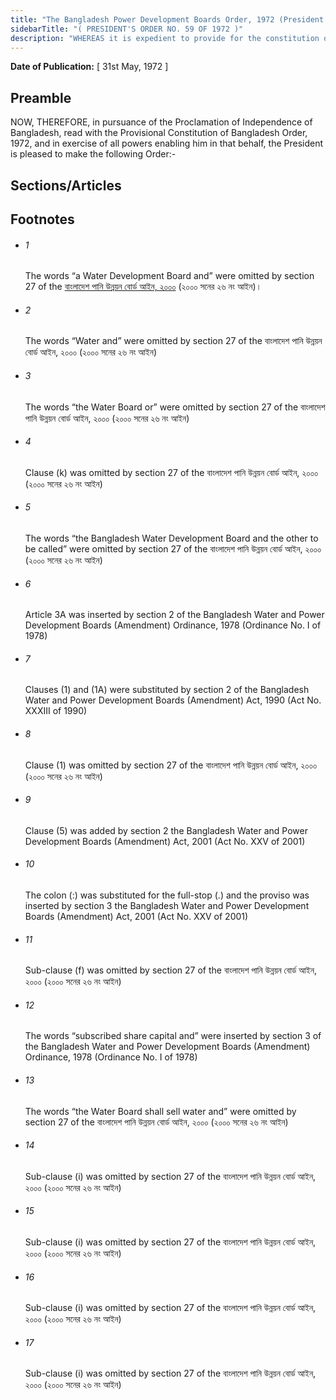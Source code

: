 ```yaml
---
title: "The Bangladesh Power Development Boards Order, 1972 (President's Order)"
sidebarTitle: "( PRESIDENT'S ORDER NO. 59 OF 1972 )"
description: "WHEREAS it is expedient to provide for the constitution of 1[* * *] a Power Development Board to replace the East Pakistan Water and Power Development Authority and for matters ancillary thereto;"
---
```


**Date of Publication:** [ 31st May, 1972 ]

## Preamble

NOW, THEREFORE, in pursuance of the Proclamation of Independence of Bangladesh, read with the Provisional Constitution of Bangladesh Order, 1972, and in exercise of all powers enabling him in that behalf, the President is pleased to make the following Order:-

## Sections/Articles

## Footnotes

- ###### 1

  The words “a Water Development Board and” were omitted by section 27 of the [বাংলাদেশ পানি উন্নয়ন বোর্ড আইন, ২০০০](/act-844.html "বাংলাদেশ পানি উন্নয়ন বোর্ড আইন, ২০০০") (২০০০ সনের ২৬ নং আইন)।

- ###### 2

  The words “Water and” were omitted by section 27 of the বাংলাদেশ পানি উন্নয়ন বোর্ড আইন, ২০০০ (২০০০ সনের ২৬ নং আইন)

- ###### 3

  The words “the Water Board or” were omitted by section 27 of the বাংলাদেশ পানি উন্নয়ন বোর্ড আইন, ২০০০ (২০০০ সনের ২৬ নং আইন)

- ###### 4

  Clause (k) was omitted by section 27 of the বাংলাদেশ পানি উন্নয়ন বোর্ড আইন, ২০০০ (২০০০ সনের ২৬ নং আইন)

- ###### 5

  The words “the Bangladesh Water Development Board and the other to be called” were omitted by section 27 of the বাংলাদেশ পানি উন্নয়ন বোর্ড আইন, ২০০০ (২০০০ সনের ২৬ নং আইন)

- ###### 6

  Article 3A was inserted by section 2 of the Bangladesh Water and Power Development Boards (Amendment) Ordinance, 1978 (Ordinance No. I of 1978)

- ###### 7

  Clauses (1) and (1A) were substituted by section 2 of the Bangladesh Water and Power Development Boards (Amendment) Act, 1990 (Act No. XXXIII of 1990)

- ###### 8

  Clause (1) was omitted by section 27 of the বাংলাদেশ পানি উন্নয়ন বোর্ড আইন, ২০০০ (২০০০ সনের ২৬ নং আইন)

- ###### 9

  Clause (5) was added by section 2 the Bangladesh Water and Power Development Boards (Amendment) Act, 2001 (Act No. XXV of 2001)

- ###### 10

  The colon (:) was substituted for the full-stop (.) and the proviso was inserted by section 3 the Bangladesh Water and Power Development Boards (Amendment) Act, 2001 (Act No. XXV of 2001)

- ###### 11

  Sub-clause (f) was omitted by section 27 of the বাংলাদেশ পানি উন্নয়ন বোর্ড আইন, ২০০০ (২০০০ সনের ২৬ নং আইন)

- ###### 12

  The words “subscribed share capital and” were inserted by section 3 of the Bangladesh Water and Power Development Boards (Amendment) Ordinance, 1978 (Ordinance No. I of 1978)

- ###### 13

  The words “the Water Board shall sell water and” were omitted by section 27 of the বাংলাদেশ পানি উন্নয়ন বোর্ড আইন, ২০০০ (২০০০ সনের ২৬ নং আইন)

- ###### 14

  Sub-clause (i) was omitted by section 27 of the বাংলাদেশ পানি উন্নয়ন বোর্ড আইন, ২০০০ (২০০০ সনের ২৬ নং আইন)

- ###### 15

  Sub-clause (i) was omitted by section 27 of the বাংলাদেশ পানি উন্নয়ন বোর্ড আইন, ২০০০ (২০০০ সনের ২৬ নং আইন)

- ###### 16

  Sub-clause (i) was omitted by section 27 of the বাংলাদেশ পানি উন্নয়ন বোর্ড আইন, ২০০০ (২০০০ সনের ২৬ নং আইন)

- ###### 17

  Sub-clause (i) was omitted by section 27 of the বাংলাদেশ পানি উন্নয়ন বোর্ড আইন, ২০০০ (২০০০ সনের ২৬ নং আইন)
